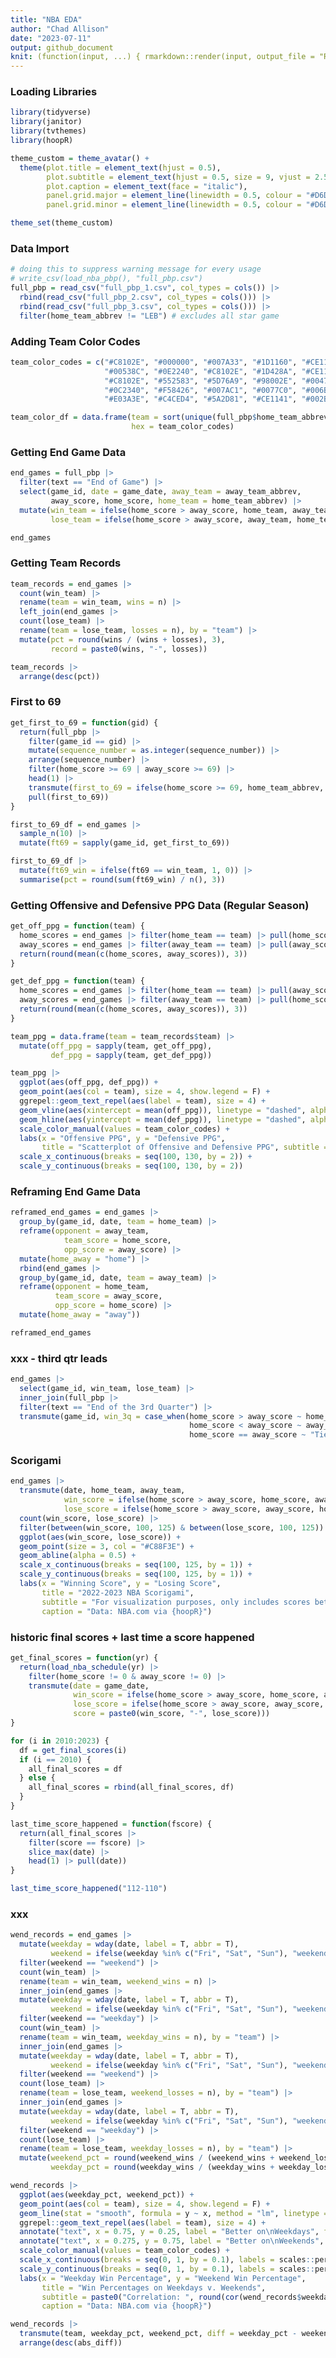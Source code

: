 ```yaml
---
title: "NBA EDA"
author: "Chad Allison"
date: "2023-07-11"
output: github_document
knit: (function(input, ...) { rmarkdown::render(input, output_file = "README.md", envir = globalenv()) })
---
```


### Loading Libraries

```r
library(tidyverse)
library(janitor)
library(tvthemes)
library(hoopR)

theme_custom = theme_avatar() +
  theme(plot.title = element_text(hjust = 0.5),
        plot.subtitle = element_text(hjust = 0.5, size = 9, vjust = 2.5, face = "italic"),
        plot.caption = element_text(face = "italic"),
        panel.grid.major = element_line(linewidth = 0.5, colour = "#D6D0C4"),
        panel.grid.minor = element_line(linewidth = 0.5, colour = "#D6D0C4"))

theme_set(theme_custom)
```

### Data Import

```r
# doing this to suppress warning message for every usage
# write_csv(load_nba_pbp(), "full_pbp.csv")
full_pbp = read_csv("full_pbp_1.csv", col_types = cols()) |>
  rbind(read_csv("full_pbp_2.csv", col_types = cols())) |>
  rbind(read_csv("full_pbp_3.csv", col_types = cols())) |>
  filter(home_team_abbrev != "LEB") # excludes all star game
```

### Adding Team Color Codes

```r
team_color_codes = c("#C8102E", "#000000", "#007A33", "#1D1160", "#CE1141", "#860038",
                     "#00538C", "#0E2240", "#C8102E", "#1D428A", "#CE1141", "#FDBB30",
                     "#C8102E", "#552583", "#5D76A9", "#98002E", "#00471B", "#236192",
                     "#0C2340", "#F58426", "#007AC1", "#0077C0", "#006BB6", "#1D1160",
                     "#E03A3E", "#C4CED4", "#5A2D81", "#CE1141", "#002B5C", "#E31837")

team_color_df = data.frame(team = sort(unique(full_pbp$home_team_abbrev)),
                           hex = team_color_codes)
```


### Getting End Game Data

```r
end_games = full_pbp |>
  filter(text == "End of Game") |>
  select(game_id, date = game_date, away_team = away_team_abbrev,
         away_score, home_score, home_team = home_team_abbrev) |>
  mutate(win_team = ifelse(home_score > away_score, home_team, away_team),
         lose_team = ifelse(home_score > away_score, away_team, home_team))

end_games
```

### Getting Team Records

```r
team_records = end_games |>
  count(win_team) |>
  rename(team = win_team, wins = n) |>
  left_join(end_games |>
  count(lose_team) |>
  rename(team = lose_team, losses = n), by = "team") |>
  mutate(pct = round(wins / (wins + losses), 3),
         record = paste0(wins, "-", losses))

team_records |>
  arrange(desc(pct))
```

### First to 69

```r
get_first_to_69 = function(gid) {
  return(full_pbp |>
    filter(game_id == gid) |>
    mutate(sequence_number = as.integer(sequence_number)) |>
    arrange(sequence_number) |>
    filter(home_score >= 69 | away_score >= 69) |>
    head(1) |>
    transmute(first_to_69 = ifelse(home_score >= 69, home_team_abbrev, away_team_abbrev)) |>
    pull(first_to_69))
}

first_to_69_df = end_games |>
  sample_n(10) |>
  mutate(ft69 = sapply(game_id, get_first_to_69))

first_to_69_df |>
  mutate(ft69_win = ifelse(ft69 == win_team, 1, 0)) |>
  summarise(pct = round(sum(ft69_win) / n(), 3))
```

### Getting Offensive and Defensive PPG Data (Regular Season)

```r
get_off_ppg = function(team) {
  home_scores = end_games |> filter(home_team == team) |> pull(home_score)
  away_scores = end_games |> filter(away_team == team) |> pull(away_score)
  return(round(mean(c(home_scores, away_scores)), 3))
}

get_def_ppg = function(team) {
  home_scores = end_games |> filter(home_team == team) |> pull(away_score)
  away_scores = end_games |> filter(away_team == team) |> pull(home_score)
  return(round(mean(c(home_scores, away_scores)), 3))
}

team_ppg = data.frame(team = team_records$team) |>
  mutate(off_ppg = sapply(team, get_off_ppg),
         def_ppg = sapply(team, get_def_ppg))

team_ppg |>
  ggplot(aes(off_ppg, def_ppg)) +
  geom_point(aes(col = team), size = 4, show.legend = F) +
  ggrepel::geom_text_repel(aes(label = team), size = 4) +
  geom_vline(aes(xintercept = mean(off_ppg)), linetype = "dashed", alpha = 0.5) +
  geom_hline(aes(yintercept = mean(def_ppg)), linetype = "dashed", alpha = 0.5) +
  scale_color_manual(values = team_color_codes) +
  labs(x = "Offensive PPG", y = "Defensive PPG",
       title = "Scatterplot of Offensive and Defensive PPG", subtitle = "2022-2023 Season") +
  scale_x_continuous(breaks = seq(100, 130, by = 2)) +
  scale_y_continuous(breaks = seq(100, 130, by = 2))
```

### Reframing End Game Data

```r
reframed_end_games = end_games |>
  group_by(game_id, date, team = home_team) |>
  reframe(opponent = away_team,
            team_score = home_score,
            opp_score = away_score) |>
  mutate(home_away = "home") |>
  rbind(end_games |>
  group_by(game_id, date, team = away_team) |>
  reframe(opponent = home_team,
          team_score = away_score,
          opp_score = home_score) |>
  mutate(home_away = "away"))

reframed_end_games
```

### xxx - third qtr leads

```r
end_games |>
  select(game_id, win_team, lose_team) |>
  inner_join(full_pbp |>
  filter(text == "End of the 3rd Quarter") |>
  transmute(game_id, win_3q = case_when(home_score > away_score ~ home_team_abbrev,
                                        home_score < away_score ~ away_team_abbrev,
                                        home_score == away_score ~ "Tied")), by = "game_id")
```

### Scorigami

```r
end_games |>
  transmute(date, home_team, away_team,
            win_score = ifelse(home_score > away_score, home_score, away_score),
            lose_score = ifelse(home_score > away_score, away_score, home_score)) |>
  count(win_score, lose_score) |>
  filter(between(win_score, 100, 125) & between(lose_score, 100, 125)) |>
  ggplot(aes(win_score, lose_score)) +
  geom_point(size = 3, col = "#C88F3E") +
  geom_abline(alpha = 0.5) +
  scale_x_continuous(breaks = seq(100, 125, by = 1)) +
  scale_y_continuous(breaks = seq(100, 125, by = 1)) +
  labs(x = "Winning Score", y = "Losing Score",
       title = "2022-2023 NBA Scorigami",
       subtitle = "For visualization purposes, only includes scores between 100 and 125",
       caption = "Data: NBA.com via {hoopR}")
```

### historic final scores + last time a score happened

```r
get_final_scores = function(yr) {
  return(load_nba_schedule(yr) |>
    filter(home_score != 0 & away_score != 0) |>
    transmute(date = game_date,
              win_score = ifelse(home_score > away_score, home_score, away_score),
              lose_score = ifelse(home_score > away_score, away_score, home_score),
              score = paste0(win_score, "-", lose_score)))
}

for (i in 2010:2023) {
  df = get_final_scores(i)
  if (i == 2010) {
    all_final_scores = df
  } else {
    all_final_scores = rbind(all_final_scores, df)
  }
}

last_time_score_happened = function(fscore) {
  return(all_final_scores |>
    filter(score == fscore) |>
    slice_max(date) |>
    head(1) |> pull(date))
}

last_time_score_happened("112-110")
```

### xxx

```r
wend_records = end_games |>
  mutate(weekday = wday(date, label = T, abbr = T),
         weekend = ifelse(weekday %in% c("Fri", "Sat", "Sun"), "weekend", "weekday")) |>
  filter(weekend == "weekend") |>
  count(win_team) |>
  rename(team = win_team, weekend_wins = n) |>
  inner_join(end_games |>
  mutate(weekday = wday(date, label = T, abbr = T),
         weekend = ifelse(weekday %in% c("Fri", "Sat", "Sun"), "weekend", "weekday")) |>
  filter(weekend == "weekday") |>
  count(win_team) |>
  rename(team = win_team, weekday_wins = n), by = "team") |>
  inner_join(end_games |>
  mutate(weekday = wday(date, label = T, abbr = T),
         weekend = ifelse(weekday %in% c("Fri", "Sat", "Sun"), "weekend", "weekday")) |>
  filter(weekend == "weekend") |>
  count(lose_team) |>
  rename(team = lose_team, weekend_losses = n), by = "team") |>
  inner_join(end_games |>
  mutate(weekday = wday(date, label = T, abbr = T),
         weekend = ifelse(weekday %in% c("Fri", "Sat", "Sun"), "weekend", "weekday")) |>
  filter(weekend == "weekday") |>
  count(lose_team) |>
  rename(team = lose_team, weekday_losses = n), by = "team") |>
  mutate(weekend_pct = round(weekend_wins / (weekend_wins + weekend_losses), 3),
         weekday_pct = round(weekday_wins / (weekday_wins + weekday_losses), 3))

wend_records |>
  ggplot(aes(weekday_pct, weekend_pct)) +
  geom_point(aes(col = team), size = 4, show.legend = F) +
  geom_line(stat = "smooth", formula = y ~ x, method = "lm", linetype = "dashed", alpha = 0.5) +
  ggrepel::geom_text_repel(aes(label = team), size = 4) +
  annotate("text", x = 0.75, y = 0.25, label = "Better on\nWeekdays", fontface = "italic", alpha = 0.5) +
  annotate("text", x = 0.275, y = 0.75, label = "Better on\nWeekends", fontface = "italic", alpha = 0.5) +
  scale_color_manual(values = team_color_codes) +
  scale_x_continuous(breaks = seq(0, 1, by = 0.1), labels = scales::percent) +
  scale_y_continuous(breaks = seq(0, 1, by = 0.1), labels = scales::percent) +
  labs(x = "Weekday Win Percentage", y = "Weekend Win Percentage",
       title = "Win Percentages on Weekdays v. Weekends",
       subtitle = paste0("Correlation: ", round(cor(wend_records$weekday_pct, wend_records$weekend_pct), 3)),
       caption = "Data: NBA.com via {hoopR}")

wend_records |>
  transmute(team, weekday_pct, weekend_pct, diff = weekday_pct - weekend_pct, abs_diff = abs(diff)) |>
  arrange(desc(abs_diff))
```



















































